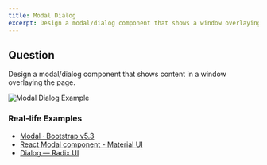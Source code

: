 ```yaml
---
title: Modal Dialog
excerpt: Design a modal/dialog component that shows a window overlaying the contents on the page
---
```


## Question

Design a modal/dialog component that shows content in a window overlaying the page.

![Modal Dialog Example](/img/questions/modal-dialog/modal-dialog-example.png)

### Real-life Examples

- [Modal · Bootstrap v5.3](https://getbootstrap.com/docs/5.3/components/modal)
- [React Modal component - Material UI](https://mui.com/material-ui/react-modal/)
- [Dialog — Radix UI](https://www.radix-ui.com/docs/primitives/components/dialog)
